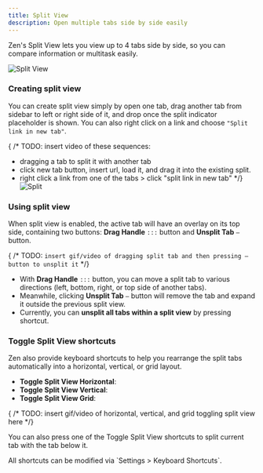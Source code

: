 ```yaml
---
title: Split View
description: Open multiple tabs side by side easily
---
```


Zen's Split View lets you view up to 4 tabs side by side, so you can compare information or multitask easily.

![Split View](/assets/user-manual/split-view/split-view.png)

### Creating split view
You can create split view simply by open one tab, drag another tab from sidebar to left or right side of it, and drop once the split indicator placeholder is shown. You can also right click on a link and choose `"Split link in new tab"`.

{ /* TODO: insert video of these sequences:
- dragging a tab to split it with another tab
- click new tab button, insert url, load it, and drag it into the existing split.
- right click a link from one of the tabs > click "split link in new tab"
*/}
![Split ](/assets/user-manual/split-view/split-context-menu.png)


### Using split view
When split view is enabled, the active tab will have an overlay on its top side, containing two buttons: **Drag Handle** `:::` button and **Unsplit Tab** `‒` button. 

{ /* TODO: `insert gif/video of dragging split tab and then pressing ‒ button to unsplit it` */}

- With **Drag Handle** `:::` button, you can move a split tab to various directions (left, bottom, right, or top side of another tabs). 
- Meanwhile, clicking **Unsplit Tab** `‒` button will remove the tab and expand it outside the previous split view.
- Currently, you can **unsplit all tabs within a split view** by pressing <KeyboardShortcut shortcut="Alt + Ctrl + U" /> shortcut.

### Toggle Split View shortcuts

Zen also provide keyboard shortcuts to help you rearrange the split tabs automatically into a horizontal, vertical, or grid layout.

- **Toggle Split View Horizontal**: <KeyboardShortcut shortcut="Alt + Ctrl + H" />
- **Toggle Split View Vertical**: <KeyboardShortcut shortcut="Alt + Ctrl + V" />
- **Toggle Split View Grid**: <KeyboardShortcut shortcut="Alt + Ctrl + G" />

{ /* TODO: insert gif/video of horizontal, vertical, and grid toggling split view here */}

You can also press one of the Toggle Split View shortcuts to split current tab with the tab below it.

<Callout>
All shortcuts can be modified via `Settings > Keyboard Shortcuts`.
</Callout>
